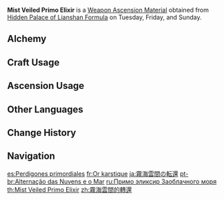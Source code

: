 {{Item Infobox
|id           = 114020
|image        = Item Mist Veiled Primo Elixir.png
|type         = Weapon Ascension Materials
|invCategory  = Character Development Items
|group        = Elixirs
|quality      = 5
|description  = An elixir of the highest quality. It embodies a state of intertwining order and chaos, and is said to mirror how the world was when it was first created. Of course, a certain someone knows that this was not the case.
|day1         = Tuesday
|day2         = Friday
|day3         = Sunday
|source1      = Hidden Palace of Lianshan Formula
|source2      = [[Alchemy]]
}}
'''Mist Veiled Primo Elixir''' is a [[Weapon Ascension Material]] obtained from [[Hidden Palace of Lianshan Formula]] on Tuesday, Friday, and Sunday.
==Alchemy==
{{Recipe
|type = Crafting
|Mist Veiled Gold Elixir = 3
|Mora = 1,075
|sort = Mist Veiled Gold Elixir;Mora
}}
==Craft Usage==
{{Craft Usage}}

==Ascension Usage==
{{Ascension Usage}}

==Other Languages==
{{Other Languages
|en      = Mist Veiled Primo Elixir
|zhs     = 雾海云间的转还
|zhs_rm  = Wù Hǎi Yún Jiān de Zhuǎn Huán
|zht     = 霧海雲間的轉還
|zht_rm  = Wù Hǎi Yún Jiān de Zhuǎn Huán
|zh_tl   = Restoration Among the Sea of Fog and the Clouds
|ja      = 霧海雲間の転還
|ja_rm   = Mukai Kumoma no Tenkan{{Assumed}}
|ja_tl   = Restoration of the Sea of Fog Between Clouds{{Sino}}
|ko      = 안개구름 속의 전환
|ko_rm   = Angaegureum Sok-ui Jeonhwan
|ko_tl   = Restoration Among the Stratus Clouds
|es      = Perdigones primordiales
|es_tl   = Primordial Pellets
|fr      = Or karstique
|fr_tl   = Karstic Gold
|ru      = Примо эликсир Заоблачного моря
|ru_tl   = Primo Elixir of Mist-Veiled Sea
|th      = Mist Veiled Primo Elixir
|vi      = Sự Chuyển Dời Của Biển Sương Mù
|vi_tl   = 
|de      = Wunderkugel des Nebelschleiers
|de_tl   = Miracle Sphere of the Mist Veil
|id      = Mist Veiled Primo Elixir
|pt      = Alternação das Nuvens e o Mar
|pt_tl   = 
|tr      = Sis Kaplı Üstün Cevher
|tr_tl   = Fog Covered Superior Jewel
|it      = Elisir primordiale della nebbia
|it_tl   = 
}}

==Change History==
{{Change History|1.0}}

==Navigation==
{{Development Item Navbox|Weapon Materials}}

[[es:Perdigones primordiales]]
[[fr:Or karstique]]
[[ja:霧海雲間の転還]]
[[pt-br:Alternação das Nuvens e o Mar]]
[[ru:Примо эликсир Заоблачного моря]]
[[th:Mist Veiled Primo Elixir]]
[[zh:霧海雲間的轉還]]